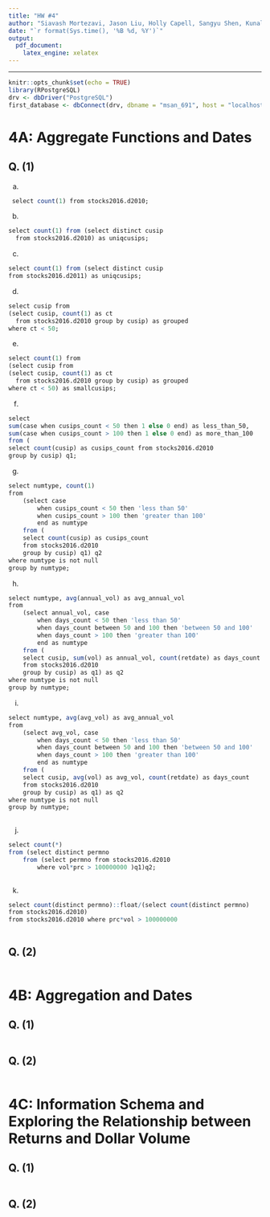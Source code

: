 ```yaml
---
title: "HW #4"
author: "Siavash Mortezavi, Jason Liu, Holly Capell, Sangyu Shen, Kunal Kotian"
date: "`r format(Sys.time(), '%B %d, %Y')`"
output: 
  pdf_document: 
    latex_engine: xelatex
---
```


---------------------------------------------------------------------------

```r
knitr::opts_chunk$set(echo = TRUE)
library(RPostgreSQL)
drv <- dbDriver("PostgreSQL")
first_database <- dbConnect(drv, dbname = "msan_691", host = "localhost", port = 5432, user = "postgres", password = "postgres")
```


# 4A: Aggregate Functions and Dates

## Q. (1)

(a)

```r
 select count(1) from stocks2016.d2010;
```

(b)

```r
select count(1) from (select distinct cusip 
  from stocks2016.d2010) as uniqcusips;
```

(c)

```r
select count(1) from (select distinct cusip 
from stocks2016.d2011) as uniqcusips;
```

(d)

```r
select cusip from
(select cusip, count(1) as ct 
  from stocks2016.d2010 group by cusip) as grouped
where ct < 50;
```

(e)

```r
select count(1) from
(select cusip from
(select cusip, count(1) as ct 
  from stocks2016.d2010 group by cusip) as grouped
where ct < 50) as smallcusips;
```

(f)

```r
select
sum(case when cusips_count < 50 then 1 else 0 end) as less_than_50,
sum(case when cusips_count > 100 then 1 else 0 end) as more_than_100
from (
select count(cusip) as cusips_count from stocks2016.d2010 
group by cusip) q1;
```

(g)

```r
select numtype, count(1)
from
    (select case 
        when cusips_count < 50 then 'less than 50' 
        when cusips_count > 100 then 'greater than 100'
        end as numtype
    from (
    select count(cusip) as cusips_count 
    from stocks2016.d2010 
    group by cusip) q1) q2
where numtype is not null
group by numtype;
```


(h)

```r
select numtype, avg(annual_vol) as avg_annual_vol
from
    (select annual_vol, case
        when days_count < 50 then 'less than 50'
        when days_count between 50 and 100 then 'between 50 and 100'
        when days_count > 100 then 'greater than 100'
        end as numtype
    from (
    select cusip, sum(vol) as annual_vol, count(retdate) as days_count
    from stocks2016.d2010
    group by cusip) as q1) as q2
where numtype is not null
group by numtype;
```

(i)

```r
select numtype, avg(avg_vol) as avg_annual_vol
from
    (select avg_vol, case
        when days_count < 50 then 'less than 50'
        when days_count between 50 and 100 then 'between 50 and 100'
        when days_count > 100 then 'greater than 100'
        end as numtype
    from (
    select cusip, avg(vol) as avg_vol, count(retdate) as days_count
    from stocks2016.d2010
    group by cusip) as q1) as q2
where numtype is not null
group by numtype;
 
```

(j)

```r
select count(*)
from (select distinct permno
    from (select permno from stocks2016.d2010
        where vol*prc > 100000000 )q1)q2;
   
```

(k)

```r
select count(distinct permno)::float/(select count(distinct permno) 
from stocks2016.d2010) 
from stocks2016.d2010 where prc*vol > 100000000
   
```


## Q. (2)

```r

```


\newpage

# 4B: Aggregation and Dates

## Q. (1)

```r

```

## Q. (2)

```r

```

\newpage

# 4C: Information Schema and Exploring the Relationship between Returns and Dollar Volume

## Q. (1)

```r

```

## Q. (2)

```r

```


